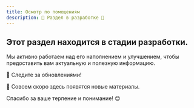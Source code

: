 ```yaml
---
title: Осмотр по помещениям
description: 🚧 Раздел в разработке 🚧
---
```


## Этот раздел находится в стадии разработки.
Мы активно работаем над его наполнением и улучшением, чтобы предоставить вам актуальную и полезную информацию.

🔹 Следите за обновлениями!

🔹 Совсем скоро здесь появятся новые материалы.

Спасибо за ваше терпение и понимание! 😊
